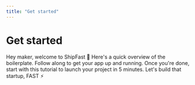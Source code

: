 ```yaml
---
title: "Get started"
---
```


# Get started

Hey maker, welcome to ShipFast 👋
Here's a quick overview of the boilerplate. Follow along to get your app up and running.
Once you're done, start with this tutorial to launch your project in 5 minutes. Let's build that startup, FAST ⚡️
